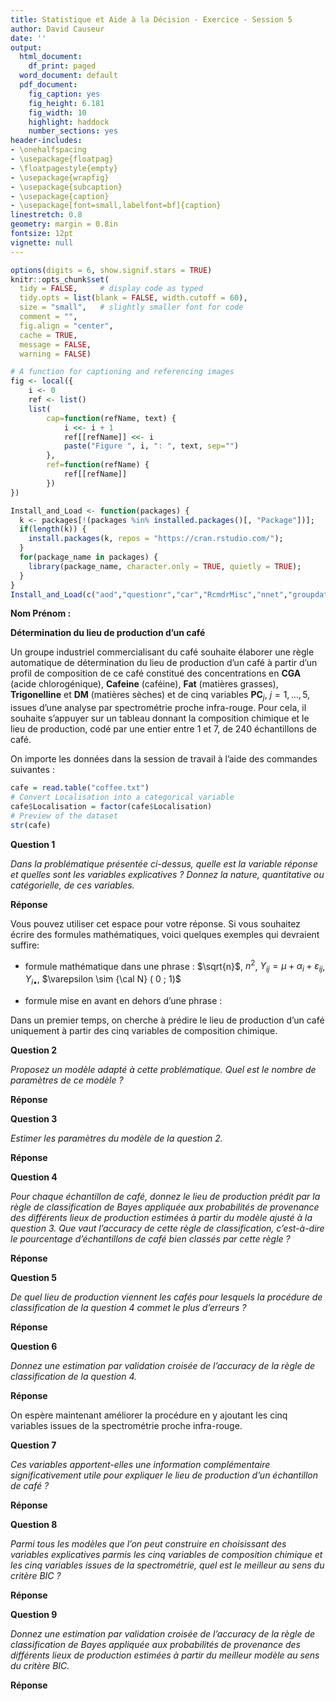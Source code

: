 ```yaml
---
title: Statistique et Aide à la Décision - Exercice - Session 5
author: David Causeur
date: ''
output:
  html_document:
    df_print: paged
  word_document: default
  pdf_document:
    fig_caption: yes
    fig_height: 6.181
    fig_width: 10
    highlight: haddock
    number_sections: yes
header-includes:
- \onehalfspacing
- \usepackage{floatpag}
- \floatpagestyle{empty}
- \usepackage{wrapfig}
- \usepackage{subcaption}
- \usepackage{caption}
- \usepackage[font=small,labelfont=bf]{caption}
linestretch: 0.8
geometry: margin = 0.8in
fontsize: 12pt
vignette: null
---
```


```r
options(digits = 6, show.signif.stars = TRUE)
knitr::opts_chunk$set(
  tidy = FALSE,     # display code as typed
  tidy.opts = list(blank = FALSE, width.cutoff = 60),
  size = "small",   # slightly smaller font for code
  comment = "",
  fig.align = "center",
  cache = TRUE,
  message = FALSE,
  warning = FALSE)
```

```r
# A function for captioning and referencing images
fig <- local({
    i <- 0
    ref <- list()
    list(
        cap=function(refName, text) {
            i <<- i + 1
            ref[[refName]] <<- i
            paste("Figure ", i, ": ", text, sep="")
        },
        ref=function(refName) {
            ref[[refName]]
        })
})
``` 

```r
Install_and_Load <- function(packages) {
  k <- packages[!(packages %in% installed.packages()[, "Package"])];
  if(length(k)) {
    install.packages(k, repos = "https://cran.rstudio.com/");
  }
  for(package_name in packages) {
    library(package_name, character.only = TRUE, quietly = TRUE);
  }
}
Install_and_Load(c("aod","questionr","car","RcmdrMisc","nnet","groupdata2"))
```
  
**Nom Prénom :**

**Détermination du lieu de production d'un café**

Un groupe industriel commercialisant du café souhaite élaborer une règle automatique de détermination du lieu de production d'un café à partir d'un profil de composition de ce café constitué des concentrations en **CGA** (acide chlorogénique), **Cafeine** (caféine), **Fat** (matières grasses), **Trigonelline** et **DM** (matières sèches) et de cinq variables **PC**$_{j}$, $j=1,\ldots,5$, issues d'une analyse par spectrométrie proche infra-rouge. Pour cela, il souhaite s'appuyer sur un tableau donnant la composition chimique et le lieu de production, codé par une entier entre 1 et 7, de 240 échantillons de café.



On importe les données dans la session de travail à l'aide des commandes suivantes :
```r
cafe = read.table("coffee.txt")
# Convert Localisation into a categorical variable
cafe$Localisation = factor(cafe$Localisation)
# Preview of the dataset 
str(cafe)
```

**Question 1**

*Dans la problématique présentée ci-dessus, quelle est la variable réponse et quelles sont les variables explicatives ? Donnez la nature, quantitative ou catégorielle, de ces variables.*

**Réponse**

Vous pouvez utiliser cet espace pour votre réponse. 
Si vous souhaitez écrire des formules mathématiques, voici quelques exemples qui devraient suffire:

* formule mathématique dans une phrase : $\sqrt{n}$, $n^{2}$, $Y_{ij}=\mu+\alpha_{i}+\varepsilon_{ij}$, $Y_{i\bullet}$, $\varepsilon \sim {\cal N} ( 0 ; 1)$ 

* formule mise en avant en dehors d'une phrase :
\begin{eqnarray*}
\text{log} \frac{\pi(x)}{1-\pi(x)} & = & \beta_{0} + \beta_{1} x , \\
\text{log} \frac{\pi_{i}(x)}{1-\pi_{i}(x)} & = & \mu + \alpha_{i} + \beta_{1} x .
\end{eqnarray*}

Dans un premier temps, on cherche à prédire le lieu de production d'un café uniquement à partir des cinq variables de composition chimique.

**Question 2**

*Proposez un modèle adapté à cette problématique. Quel est le nombre de paramètres de ce modèle ?*

**Réponse**

**Question 3**

*Estimer les paramètres du modèle de la question 2.*

**Réponse**

**Question 4**

*Pour chaque échantillon de café, donnez le lieu de production prédit par la règle de classification de Bayes appliquée aux probabilités de provenance des différents lieux de production estimées à partir du modèle ajusté à la question 3. Que vaut l'accuracy de cette  règle de classification, c'est-à-dire le pourcentage d'échantillons de café bien classés par cette règle ?*

**Réponse**

**Question 5**

*De quel lieu de production viennent les cafés pour lesquels la procédure de classification de la question 4 commet le plus d'erreurs ?*

**Réponse**

**Question 6**

*Donnez une estimation par validation croisée de l'accuracy de la règle de classification de la question 4.*

**Réponse**

On espère maintenant améliorer la procédure en y ajoutant les cinq variables issues de la spectrométrie proche infra-rouge.

**Question 7**

*Ces variables apportent-elles une information complémentaire significativement utile pour expliquer le lieu de production d'un échantillon de café ?*

**Réponse**

**Question 8**

*Parmi tous les modèles que l'on peut construire en choisissant des variables explicatives parmis les cinq variables de composition chimique et les cinq variables issues de la spectrométrie, quel est le meilleur au sens du critère BIC ?*

**Réponse**

**Question 9**

*Donnez une estimation par validation croisée de l'accuracy de la règle de classification de Bayes appliquée aux probabilités de provenance des différents lieux de production estimées à partir du meilleur modèle au sens du critère BIC.*

**Réponse**
